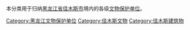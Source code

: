 本分类用于归纳[[黑龙江省|黑龙江省]][[佳木斯市|佳木斯市]]境内的各级[[文物保护单位|文物保护单位]]。

[[Category:黑龙江文物保护单位|Category:黑龙江文物保护单位]]
[[Category:佳木斯文物|Category:佳木斯文物]]
[[Category:佳木斯建筑物|Category:佳木斯建筑物]]